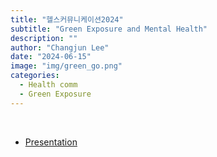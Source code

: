 ```yaml
---
title: "헬스커뮤니케이션2024"
subtitle: "Green Exposure and Mental Health" 
description: ""
author: "Changjun Lee"
date: "2024-06-15"
image: "img/green_go.png"
categories: 
  - Health comm
  - Green Exposure
---
```


<br>

-   [Presentation](pdf/2024_healthcomm.pdf)
